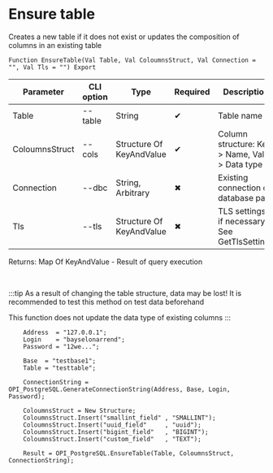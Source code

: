 ﻿---
sidebar_position: 8
description: Ensure table and other functions to work with PostgreSQL in the Open Integration Package, a free open-source integration library for 1C:Enterprise 8, OneScript and CLI
keywords: [1C, 1С, 1С:Enterprise, 1С:Enterprise 8.3, API, Integration, Services, Exchange, OneScript, CLI, PostgreSQL]
---


# Ensure table
 Creates a new table if it does not exist or updates the composition of columns in an existing table



`Function EnsureTable(Val Table, Val ColoumnsStruct, Val Connection = "", Val Tls = "") Export`

  | Parameter | CLI option | Type | Required | Description |
  |-|-|-|-|-|
  | Table | --table | String | &#x2714; | Table name |
  | ColoumnsStruct | --cols | Structure Of KeyAndValue | &#x2714; | Column structure: Key > Name, Value > Data type |
  | Connection | --dbc | String, Arbitrary | &#x2716; | Existing connection or database path |
  | Tls | --tls | Structure Of KeyAndValue | &#x2716; | TLS settings, if necessary. See GetTlsSettings |

  
  Returns:  Map Of KeyAndValue - Result of query execution

<br/>

:::tip
As a result of changing the table structure, data may be lost! It is recommended to test this method on test data beforehand

This function does not update the data type of existing columns
:::
<br/>



```bsl title="1C:Enterprise/OneScript code example"
    Address  = "127.0.0.1";
    Login    = "bayselonarrend";
    Password = "12we...";

    Base  = "testbase1";
    Table = "testtable";

    ConnectionString = OPI_PostgreSQL.GenerateConnectionString(Address, Base, Login, Password);

    ColoumnsStruct = New Structure;
    ColoumnsStruct.Insert("smallint_field" , "SMALLINT");
    ColoumnsStruct.Insert("uuid_field"     , "uuid");
    ColoumnsStruct.Insert("bigint_field"   , "BIGINT");
    ColoumnsStruct.Insert("custom_field"   , "TEXT");

    Result = OPI_PostgreSQL.EnsureTable(Table, ColoumnsStruct, ConnectionString);
```
 




